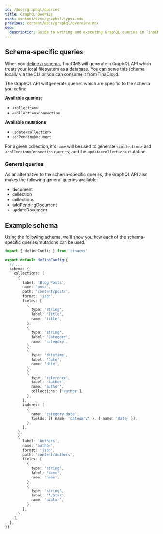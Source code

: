 ```yaml
---
id: /docs/graphql/queries
title: GraphQL Queries
next: content/docs/graphql/types.mdx
previous: content/docs/graphql/overview.mdx
seo:
  description: Guide to writing and executing GraphQL queries in TinaCMS, with examples of filtering, sorting, and retrieving related content
---
```


## Schema-specific queries

When you [define a schema](/docs/schema), TinaCMS will generate a GraphQL API which treats your local filesystem as a database. You can serve this schema locally via the [CLI](/docs/graphql/cli) or you can consume it from TinaCloud.

The GraphQL API will generate queries which are specific to the schema you define.

**Available queries**:

- `<collection>`
- `<collection>Connection`

**Available mutations**

- `update<collection>`
- `addPendingDocument`

For a given collection, it's `name` will be used to generate `<collection>` and `<collection>Connection` queries, and the `update<collection>` mutation.

### General queries

As an alternative to the schema-specific queries, the GraphQL API also makes the following general queries available:

- document
- collection
- collections
- addPendingDocument
- updateDocument

## Example schema

Using the following schema, we'll show you how each of the schema-specific queries/mutations can be used.

```ts
import { defineConfig } from 'tinacms'

export default defineConfig({
  // ...
  schema: {
    collections: [
      {
        label: 'Blog Posts',
        name: 'post',
        path: 'content/posts',
        format: 'json',
        fields: [
          {
            type: 'string',
            label: 'Title',
            name: 'title',
          },
          {
            type: 'string',
            label: 'Category',
            name: 'category',
          },
          {
            type: 'datetime',
            label: 'Date',
            name: 'date',
          },
          {
            type: 'reference',
            label: 'Author',
            name: 'author',
            collections: ['author'],
          },
        ],
        indexes: [
          {
            name: 'category-date',
            fields: [{ name: 'category' }, { name: 'date' }],
          },
        ],
      },
      {
        label: 'Authors',
        name: 'author',
        format: 'json',
        path: 'content/authors',
        fields: [
          {
            type: 'string',
            label: 'Name',
            name: 'name',
          },
          {
            type: 'string',
            label: 'Avatar',
            name: 'avatar',
          },
        ],
      },
    ],
  },
})
```
